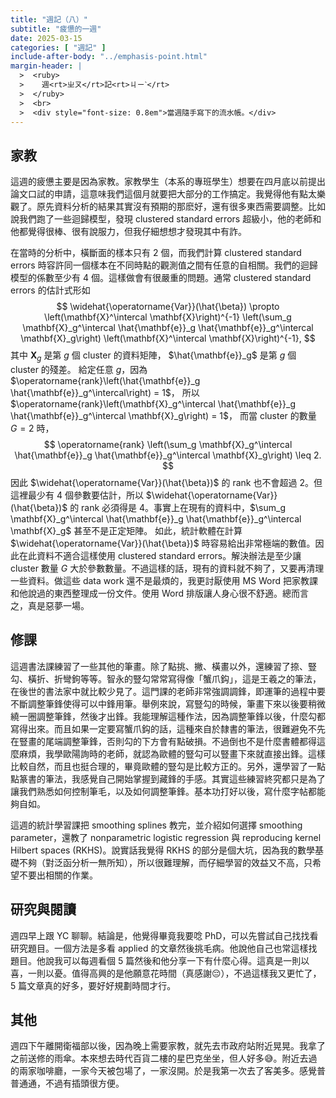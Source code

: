 ```yaml
---
title: "週記（八）"
subtitle: "疲憊的一週"
date: 2025-03-15
categories: [ "週記" ]
include-after-body: "../emphasis-point.html"
margin-header: |
  >  <ruby>
  >    週<rt>ㄓㄡ</rt>記<rt>ㄐㄧˋ</rt>
  >  </ruby>
  >  <br>
  >  <div style="font-size: 0.8em">當週隨手寫下的流水帳。</div>
---
```


## 家教

這週的疲憊主要是因為家教。家教學生（本系的專班學生）想要在四月底以前提出論文口試的申請，這意味我們這個月就要把大部分的工作搞定。我覺得他有點太樂觀了。原先資料分析的結果其實沒有預期的那麽好，還有很多東西需要調整。比如說我們跑了一些迴歸模型，發現 clustered standard errors 超級小，他的老師和他都覺得很棒、很有說服力，但我仔細想想才發現其中有詐。

在當時的分析中，橫斷面的樣本只有 $2$ 個，而我們計算 clustered standard errors 時容許同一個樣本在不同時點的觀測值之間有任意的自相關。我們的迴歸模型的係數至少有 $4$ 個。這樣做會有很嚴重的問題。通常 clustered standard errors 的估計式形如
$$
\widehat{\operatorname{Var}}(\hat{\beta})
\propto \left(\mathbf{X}^\intercal \mathbf{X}\right)^{-1} \left(\sum_g \mathbf{X}_g^\intercal \hat{\mathbf{e}}_g \hat{\mathbf{e}}_g^\intercal \mathbf{X}_g\right) \left(\mathbf{X}^\intercal \mathbf{X}\right)^{-1},
$$
其中 $\mathbf{X}_g$ 是第 $g$ 個 cluster 的資料矩陣，
$\hat{\mathbf{e}}_g$ 是第 $g$ 個 cluster 的殘差。
給定任意 $g$，因為 $\operatorname{rank}\left(\hat{\mathbf{e}}_g \hat{\mathbf{e}}_g^\intercal\right) = 1$，
所以 $\operatorname{rank}\left(\mathbf{X}_g^\intercal \hat{\mathbf{e}}_g \hat{\mathbf{e}}_g^\intercal \mathbf{X}_g\right) = 1$，
而當 cluster 的數量 $G = 2$ 時，
$$
\operatorname{rank} \left(\sum_g \mathbf{X}_g^\intercal \hat{\mathbf{e}}_g \hat{\mathbf{e}}_g^\intercal \mathbf{X}_g\right) \leq 2.
$$
因此 $\widehat{\operatorname{Var}}(\hat{\beta})$ 的 rank 也不會超過 $2$。但這裡最少有 $4$ 個參數要估計，所以 $\widehat{\operatorname{Var}}(\hat{\beta})$ 的 rank 必須得是 $4$。事實上在現有的資料中，$\sum_g \mathbf{X}_g^\intercal \hat{\mathbf{e}}_g \hat{\mathbf{e}}_g^\intercal \mathbf{X}_g$ 甚至不是正定矩陣。 如此，統計軟體在計算 $\widehat{\operatorname{Var}}(\hat{\beta})$ 時容易給出非常極端的數值。因此在此資料不適合這樣使用 clustered standard errors。解決辦法是至少讓 cluster 數量 $G$ 大於參數數量。不過這樣的話，現有的資料就不夠了，又要再清理一些資料。做這些 data work 還不是最煩的，我更討厭使用 MS Word 把家教課和他說過的東西整理成一份文件。使用 Word 排版讓人身心很不舒適。總而言之，真是惡夢一場。

## 修課

這週書法課練習了一些其他的筆畫。除了點挑、撇、橫畫以外，還練習了捺、豎勾、橫折、折彎鉤等等。智永的豎勾常常寫得像「蟹爪鈎」，這是王羲之的筆法，在後世的書法家中就比較少見了。這門課的老師非常強調調鋒，即運筆的過程中要不斷調整筆鋒使得可以中鋒用筆。舉例來說，寫豎勾的時候，筆畫下來以後要稍微繞一圈調整筆鋒，然後才出鋒。我能理解這種作法，因為調整筆鋒以後，什麼勾都寫得出來。而且如果一定要寫蟹爪鈎的話，這種來自於隸書的筆法，很難避免不先在豎畫的尾端調整筆鋒，否則勾的下方會有點破損。不過倒也不是什麼書體都得這麼麻煩，我學歐陽詢時的老師，就認為歐體的豎勾可以豎畫下來就直接出鋒。這樣比較自然，而且也挺合理的，畢竟歐體的豎勾是比較方正的。另外，還學習了一點點篆書的筆法，我感覺自己開始掌握到藏鋒的手感。其實這些練習終究都只是為了讓我們熟悉如何控制筆毛，以及如何調整筆鋒。基本功打好以後，寫什麼字帖都能夠自如。

這週的統計學習課把 smoothing splines 教完，並介紹如何選擇 smoothing parameter，還教了 nonparametric logistic regression 與 reproducing kernel Hilbert spaces (RKHS)。說實話我覺得 RKHS 的部分是個大坑，因為我的數學基礎不夠（對泛函分析一無所知），所以很難理解，而仔細學習的效益又不高，只希望不要出相關的作業。

## 研究與閱讀

週四早上跟 YC 聊聊。結論是，他覺得畢竟我要唸 PhD，可以先嘗試自己找找看研究題目。一個方法是多看 applied 的文章然後挑毛病。他說他自己也常這樣找題目。他說我可以每週看個 5 篇然後和他分享一下有什麼心得。這真是一則以喜，一則以憂。值得高興的是他願意花時間（真感謝😔），不過這樣我又更忙了，5 篇文章真的好多，要好好規劃時間才行。

## 其他

週四下午離開衛福部以後，因為晚上需要家教，就先去市政府站附近晃晃。我拿了之前送修的雨傘。本來想去時代百貨二樓的星巴克坐坐，但人好多😅。附近去過的兩家咖啡廳，一家今天被包場了，一家沒開。於是我第一次去了客美多。感覺普普通通，不過有插頭很方便。